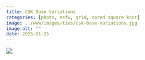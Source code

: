 ```yaml
---
title: CSK Base Variations
categories: [photo, nsfw, grid, cored square knot]
image: ../www/images/ties/csk-base-variations.jpg
image-alt: ""
date: 2025-01-25
---
```



![](../www/images/ties/csk-base-variations.jpg)

